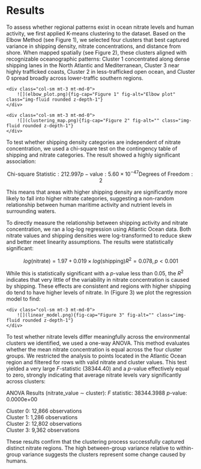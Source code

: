 # Results

To assess whether regional patterns exist in ocean nitrate levels and human activity, we first applied K-means clustering to the dataset. Based on the Elbow Method (see Figure 1), we selected four clusters that best captured variance in shipping density, nitrate concentrations, and distance from shore. When mapped spatially (see Figure 2), these clusters aligned with recognizable oceanographic patterns: Cluster 1 concentrated along dense shipping lanes in the North Atlantic and Mediterranean, Cluster 3 near highly trafficked coasts, Cluster 2 in less-trafficked open ocean, and Cluster 0 spread broadly across lower-traffic southern regions.

<div class="row">
    <div class="col-sm mt-3 mt-md-0">
        ![](elbow_plot.png){fig-cap="Figure 1" fig-alt="Elbow plot" class="img-fluid rounded z-depth-1"}
    </div>
</div>

<div class="row">
    <div class="col-sm mt-3 mt-md-0">
        ![](clustering_map.png){fig-cap="Figure 2" fig-alt="" class="img-fluid rounded z-depth-1"}
    </div>
</div>

To test whether shipping density categories are independent of nitrate concentration, we used a chi-square test on the contingency table of shipping and nitrate categories. The result showed a highly significant association:

$$
\text{Chi-square Statistic}: 212.997  
p-\text{value}: 5.60 \times 10^{-47} 
\text{Degrees of Freedom}: 2
$$

This means that areas with higher shipping density are significantly more likely to fall into higher nitrate categories, suggesting a non-random relationship between human maritime activity and nutrient levels in surrounding waters.

To directly measure the relationship between shipping activity and nitrate concentration, we ran a log-log regression using Atlantic Ocean data. Both nitrate values and shipping densities were log-transformed to reduce skew and better meet linearity assumptions. The results were statistically significant:

$$
log(\text{nitrate}) = 1.97 + 0.019 \times log(\text{shipping})  
R^2 = 0.078, p < 0.001
$$

While this is statistically significant with a $p$-value less than 0.05, the $R^2$ indicates that very little of the variability in nitrate concentration is caused by shipping. These effects are consistent and regions with higher shipping do tend to have higher levels of nitrate. In (Figure 3) we plot the regression model to find: 

<div class="row">
    <div class="col-sm mt-3 mt-md-0">
        ![](linear_model.png){fig-cap="Figure 3" fig-alt="" class="img-fluid rounded z-depth-1"}
    </div>
</div>

To test whether nitrate levels differ meaningfully across the environmental clusters we identified, we used a one-way ANOVA. This method evaluates whether the mean nitrate concentration is equal across the four cluster groups. We restricted the analysis to points located in the Atlantic Ocean region and filtered for rows with valid nitrate and cluster values. This test yielded a very large $F$-statistic (38344.40) and a $p$-value effectively equal to zero, strongly indicating that average nitrate levels vary significantly across clusters:

ANOVA Results (nitrate_value $\sim$ cluster):
$F$ statistic: 38344.3988
$p$-value: 0.0000e+00

Cluster 0: 12,866 observations  
Cluster 1:  1,286 observations  
Cluster 2: 12,802 observations  
Cluster 3:  9,362 observations  

These results confirm that the clustering process successfully captured distinct nitrate regions. The high between-group variance relative to within-group variance suggests the clusters represent some change caused by humans.
